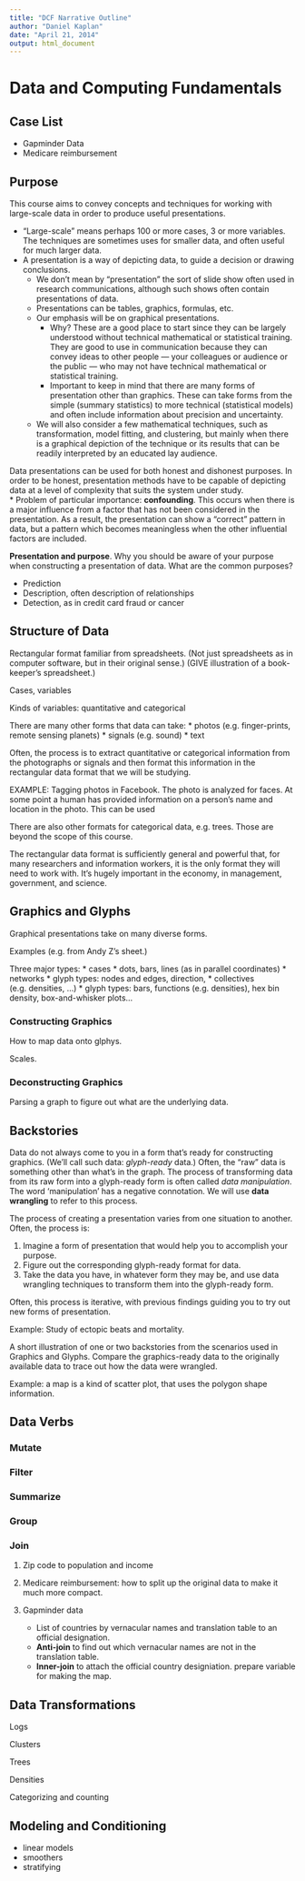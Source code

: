 ```yaml
---
title: "DCF Narrative Outline"
author: "Daniel Kaplan"
date: "April 21, 2014"
output: html_document
---
```


# Data and Computing Fundamentals

## Case List

* Gapminder Data
* Medicare reimbursement 

## Purpose

This course aims to convey concepts and techniques for working with large-scale data in order to produce useful presentations.

* "Large-scale" means perhaps 100 or more cases, 3 or more variables.  The techniques are sometimes uses for smaller data, and often useful for much larger data.
* A presentation is a way of depicting data, to guide a decision or drawing conclusions.  
    * We don't mean by "presentation" the sort of slide show often used in research communications, although such shows often contain presentations of data.
    * Presentations can be tables, graphics, formulas, etc.
    * Our emphasis will be on graphical presentations.  
        * Why?  These are a good place to start since they can be largely understood without technical mathematical or statistical training.  They are good to use in communication because they can convey ideas to other people --- your colleagues or audience or the public --- who may not have technical mathematical or statistical training. 
        * Important to keep in mind that there are many forms of presentation other than graphics.  These can take forms from the simple (summary statistics) to more technical (statistical models) and often include information about precision and uncertainty.
    * We will also consider a few mathematical techniques, such as transformation, model fitting, and clustering, but mainly when there is a graphical depiction of the technique or its results that can be readily interpreted by an educated lay audience. 
        
Data presentations can be used for both honest and dishonest purposes.  In order to be honest, presentation methods have to be capable of depicting data at a level of complexity that suits the system under study.  
* Problem of particular importance: **confounding**. This occurs when there is a major influence from a factor that has not been considered in the presentation.  As a result, the presentation can show a "correct" pattern in data, but a pattern which becomes meaningless when the other influential factors are included.

**Presentation and purpose**.  Why you should be aware of your purpose when constructing a presentation of data.  What are the common purposes?

* Prediction
* Description, often description of relationships
* Detection, as in credit card fraud or cancer
 
        
## Structure of Data

Rectangular format familiar from spreadsheets.  (Not just spreadsheets as in computer software, but in their original sense.) (GIVE illustration of a book-keeper's spreadsheet.)

Cases, variables

Kinds of variables: quantitative and categorical

There are many other forms that data can take:
* photos (e.g. finger-prints, remote sensing planets)
* signals (e.g. sound)
* text

Often, the process is to extract quantitative or categorical information from the photographs or signals and then format this information in the rectangular data format that we will be studying.

EXAMPLE: Tagging photos in Facebook.  The photo is analyzed for faces.  At some point a human has provided information on a person's name and location in the photo.  This can be used 

There are also other formats for categorical data, e.g. trees.  Those are beyond the scope of this course.  

The rectangular data format is sufficiently general and powerful that, for many researchers and information workers, it is the only format they will need to work with.  It's hugely important in the economy, in management, government, and science.


## Graphics and Glyphs

Graphical presentations take on many diverse forms.

Examples (e.g. from Andy Z's sheet.)

Three major types:
* cases
    * dots, bars, lines (as in parallel coordinates)
* networks
    * glyph types: nodes and edges, direction, 
* collectives (e.g. densities, ...)
    * glyph types: bars, functions (e.g. densities), hex bin density, box-and-whisker plots...

### Constructing Graphics

How to map data onto glphys.

Scales.

### Deconstructing Graphics

Parsing a graph to figure out what are the underlying data.

## Backstories

Data do not always come to you in a form that's ready for constructing graphics.  (We'll call such data: *glyph-ready* data.)  Often, the "raw" data is something other than what's in the graph.  The process of transforming data from its raw form into a glyph-ready form is often called *data manipulation*.  The word 'manipulation' has a negative connotation.  We will use **data wrangling** to refer to this process.

The process of creating a presentation varies from one situation to another.  Often, the process is:

1. Imagine a form of presentation that would help you to accomplish your purpose.
2. Figure out the corresponding glyph-ready format for data.
3. Take the data you have, in whatever form they may be, and use data wrangling techniques to transform them into the glyph-ready form.

Often, this process is iterative, with previous findings guiding you to try out new forms of presentation.

Example: Study of ectopic beats and mortality.

A short illustration of one or two backstories from the scenarios used in Graphics and Glyphs.  Compare the graphics-ready data to the originally available data to trace out how the data were wrangled.

Example: a map is a kind of scatter plot, that uses the polygon shape information.



## Data Verbs

### Mutate

### Filter

### Summarize

### Group

### Join

1. Zip code to population and income
2. Medicare reimbursement: how to split up the original data to make it much more compact.

1. Gapminder data
    * List of countries by vernacular names and translation table to an official designation.  
    * **Anti-join** to find out which vernacular names are not in the translation table. 
    * **Inner-join** to attach the official country designiation. prepare variable for making the map.
    

## Data Transformations

Logs

Clusters

Trees

Densities

Categorizing and counting

## Modeling and Conditioning 

* linear models 
* smoothers
* stratifying
